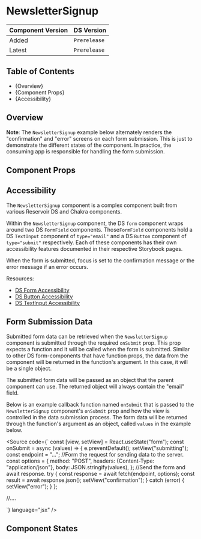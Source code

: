 

<Meta of={NewsletterSignupStories} />

# NewsletterSignup

| Component Version | DS Version   |
| ----------------- | ------------ |
| Added             | `Prerelease` |
| Latest            | `Prerelease` |

## Table of Contents

- {<Link href="#overview" target="_self">Overview</Link>}
- {<Link href="#component-props" target="_self">Component Props</Link>}
- {<Link href="#accessibility" target="_self">Accessibility</Link>}

## Overview

<Description of={NewsletterSignupStories} />

**Note**: The `NewsletterSignup` example
below alternately renders the "confirmation" and "error" screens on each form
submission. This is just to demonstrate the different states of the component.
In practice, the consuming app is responsible for handling the form submission.

## Component Props

<Canvas of={NewsletterSignupStories.WithControls} />

<ArgTypes of={NewsletterSignupStories.WithControls} />

## Accessibility

The `NewsletterSignup` component is a complex component built from various Reservoir
DS and Chakra components.

Within the `NewsletterSignup` component, the DS `form` component wraps around two DS `FormField` components.
Those`FormField` components hold a DS `TextInput` component of `type="email"` and a DS `Button` component of `type="submit"` respectively.
Each of these components has their own accessibility features documented in their respective Storybook pages.

When the form is submitted, focus is set to the confirmation message or the
error message if an error occurs.

Resources:

- [DS Form Accessibility](../?path=/docs/components-form-elements-form--docs#accessibility)
- [DS Button Accessibility](../?path=/docs/components-form-elements-button--docs#accessibility)
- [DS TextInput Accessibility](../?path=/docs/components-form-elements-textinput--docs#accessibility)

## Form Submission Data

Submitted form data can be retrieved when the `NewsletterSignup` component is
submitted through the required `onSubmit` prop. This prop expects a function and
it will be called when the form is submitted. Similar to other DS form-components
that have function props, the data from the component will be returned in the
function's argument. In this case, it will be a single object.

The submitted form data will be passed as an object that the parent component
can use. The returned object will always contain the "email" field.

Below is an example callback function named `onSubmit` that is passed to the
`NewsletterSignup` component's `onSubmit` prop and how the view is controlled
in the data submission process. The form data will be returned through
the function's argument as an object, called `values` in the example below.

<Source 
  code={`
const [view, setView] = React.useState("form");
const onSubmit = async (values) => {
  e.preventDefault();
  setView("submitting");
  const endpoint = "...";
  //Form the request for sending data to the server.
  const options = {
    method: "POST",
    headers: {Content-Type: "application/json"},
    body: JSON.stringify(values),
  };
  //Send the form and await response.
  try {
    const response = await fetch(endpoint, options);
    const result = await response.json();
    setView("confirmation");
  } catch (error) {
    setView("error");
  }
};

//....

<NewsletterSignup onChange={onChange} onSubmit={onSubmit} view={view} />

`}
language="jsx"
/>

## Component States

<Canvas of={NewsletterSignupStories.ComponentStates} />
